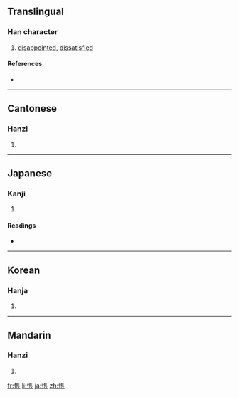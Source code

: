 {{also|怅}}
==Translingual==

===Han character===
{{Han char|rn=61|rad=心|as=08|sn=11|four=9103<sub>2</sub>|canj=心尸一女 (PSMV)}}

# [[disappointed]], [[dissatisfied]]

====References====
* {{Han ref|kx=0389.030|dkj=10727|dj=0722.070|hdz=42313.030|uh=60B5|ud=24757|bh=B1A3|bd=45475}}

----

==Cantonese==

===Hanzi===
{{yue-hanzi|jyut=|y=cheung3|sim=怅}}

# {{defn|Cantonese|sort=心08}}

----

==Japanese==

===Kanji===
{{ja-kanji|grade=|rs=心08}}

# {{defn|Japanese|sort=心08}}

====Readings====
* {{ja-readings|on=[[ちょう]] (chō)|kun=[[いたむ]] (itamu), [[うらむ]] (uramu)}}

----

==Korean==

===Hanja===
{{ko-hanja|hangeul=창|eumhun=|rv=chang|mr=ch'ang|y=chang}}

# {{defn|Korean|sort=心08}}

----

==Mandarin==

===Hanzi===
{{cmn-hanzi|sim=怅|pin=[[chàng]] ([[chang4]])|wg=ch'ang<sup>4</sup>}}

# {{defn|Mandarin|sort=心08}}

[[fr:悵]]
[[li:悵]]
[[ja:悵]]
[[zh:悵]]